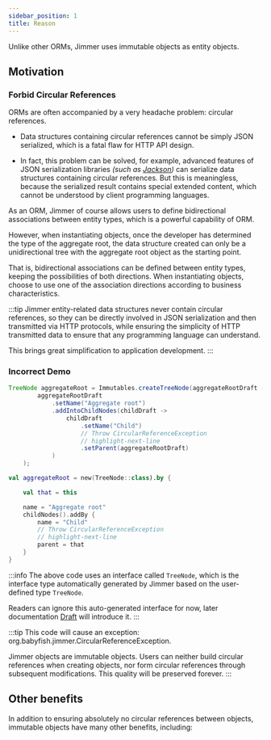 ```yaml
---
sidebar_position: 1  
title: Reason
---
```




Unlike other ORMs, Jimmer uses immutable objects as entity objects.

## Motivation

### Forbid Circular References 

ORMs are often accompanied by a very headache problem: circular references.

-   Data structures containing circular references cannot be simply JSON serialized, which is a fatal flaw for HTTP API design.

-   In fact, this problem can be solved, for example, advanced features of JSON serialization libraries *(such as [Jackson](https://github.com/FasterXML/jackson))* can serialize data structures containing circular references. But this is meaningless, because the serialized result contains special extended content, which cannot be understood by client programming languages.

As an ORM, Jimmer of course allows users to define bidirectional associations between entity types, which is a powerful capability of ORM.

However, when instantiating objects, once the developer has determined the type of the aggregate root, the data structure created can only be a unidirectional tree with the aggregate root object as the starting point.

That is, bidirectional associations can be defined between entity types, keeping the possibilities of both directions. When instantiating objects, choose to use one of the association directions according to business characteristics.

:::tip
Jimmer entity-related data structures never contain circular references, so they can be directly involved in JSON serialization and then transmitted via HTTP protocols, while ensuring the simplicity of HTTP transmitted data to ensure that any programming language can understand.

This brings great simplification to application development.
:::

### Incorrect Demo

<Tabs groupId="language">
<TabItem value="java" label="Java">  

```java
TreeNode aggregateRoot = Immutables.createTreeNode(aggregateRootDraft ->
        aggregateRootDraft
            .setName("Aggregate root") 
            .addIntoChildNodes(childDraft ->
                childDraft
                    .setName("Child")
                    // Throw CircularReferenceException
                    // highlight-next-line 
                    .setParent(aggregateRootDraft)
            )
    );
```

</TabItem>
<TabItem value="kotlin" label="Kotlin">

```kotlin
val aggregateRoot = new(TreeNode::class).by {

    val that = this

    name = "Aggregate root"
    childNodes().addBy {
        name = "Child"
        // Throw CircularReferenceException
        // highlight-next-line
        parent = that 
    }
}
```

</TabItem> 
</Tabs>

:::info
The above code uses an interface called `TreeNode`, which is the interface type automatically generated by Jimmer based on the user-defined type `TreeNode`.

Readers can ignore this auto-generated interface for now, later documentation [Draft](../draft) will introduce it.
:::


:::tip
This code will cause an exception: org.babyfish.jimmer.CircularReferenceException.

Jimmer objects are immutable objects. Users can neither build circular references when creating objects, nor form circular references through subsequent modifications. This quality will be preserved forever.
:::

## Other benefits

In addition to ensuring absolutely no circular references between objects, immutable objects have many other benefits, including:

<ImmutableOtherBenefit/>
